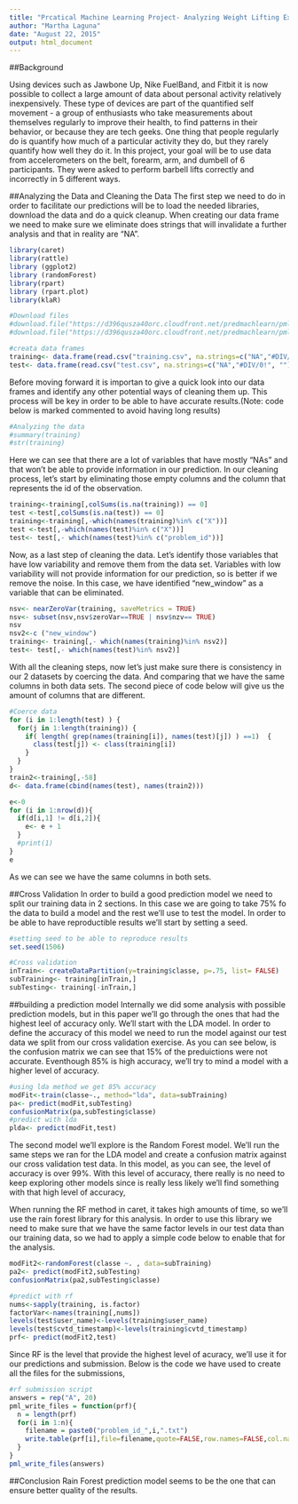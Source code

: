 ```yaml
---
title: "Prcatical Machine Learning Project- Analyzing Weight Lifting Exercises Dataset"
author: "Martha Laguna"
date: "August 22, 2015"
output: html_document
---
```


##Background

Using devices such as Jawbone Up, Nike FuelBand, and Fitbit it is now possible to collect a large amount of data about personal activity relatively inexpensively. These type of devices are part of the quantified self movement - a group of enthusiasts who take measurements about themselves regularly to improve their health, to find patterns in their behavior, or because they are tech geeks. One thing that people regularly do is quantify how much of a particular activity they do, but they rarely quantify how well they do it. In this project, your goal will be to use data from accelerometers on the belt, forearm, arm, and dumbell of 6 participants. They were asked to perform barbell lifts correctly and incorrectly in 5 different ways.

##Analyzing the Data and Cleaning the Data
The first step we need to do in order to facilitate our predictions will be to load the needed libraries, download the data and do a quick cleanup. 
When creating our data frame we need to make sure we eliminate does strings that will invalidate a further analysis and that in reality are "NA".

```r
library(caret)
library(rattle)
library (ggplot2)
library (randomForest)
library(rpart)
library (rpart.plot)
library(klaR)

#Download files 
#download.file("https://d396qusza40orc.cloudfront.net/predmachlearn/pml-training.csv", "training.csv")
#download.file("https://d396qusza40orc.cloudfront.net/predmachlearn/pml-testing.csv", "test.csv")

#creata data frames
training<- data.frame(read.csv("training.csv", na.strings=c("NA","#DIV/0!", "")))
test<- data.frame(read.csv("test.csv", na.strings=c("NA","#DIV/0!", "")))
```

Before moving forward it is importan to give a quick look into our data frames and identify any other potential ways of cleaning them up. This process will be key in order to be able to have accurate results.(Note: code below is marked commented to avoid having long results)
```r
#Analyzing the data
#summary(training)
#str(training)
```

Here we can see that there are a lot of variables that have  mostly "NAs" and that won't be able to provide information in our prediction. In our cleaning process, let's start by eliminating those empty columns and the column that represents the id of the observation.

```r
training<-training[,colSums(is.na(training)) == 0]
test <-test[,colSums(is.na(test)) == 0]
training<-training[,-which(names(training)%in% c("X"))]
test <-test[,-which(names(test)%in% c("X"))]
test<- test[,- which(names(test)%in% c("problem_id"))]
```

Now, as a last step of cleaning the data. Let's identify those variables that have low variability and remove them from the data set. Variables with low variability will not provide information for our prediction, so is better if we remove the noise. In this case, we have identified "new_window" as a variable that can be eliminated. 
```r
nsv<- nearZeroVar(training, saveMetrics = TRUE) 
nsv<- subset(nsv,nsv$zeroVar==TRUE | nsv$nzv== TRUE)
nsv
nsv2<-c ("new_window")
training<- training[,- which(names(training)%in% nsv2)]
test<- test[,- which(names(test)%in% nsv2)]
```

With all the cleaning steps, now let's just make sure there is consistency in our 2 datasets by coercing the data. And comparing that we have the same columns in both data sets. The second piece of code below will give us the amount of columns that are different.

```r
#Coerce data
for (i in 1:length(test) ) {
  for(j in 1:length(training)) {
    if( length( grep(names(training[i]), names(test)[j]) ) ==1)  {
      class(test[j]) <- class(training[i])
    }      
  }      
}
train2<-training[,-58]
d<- data.frame(cbind(names(test), names(train2)))

e<-0
for (i in 1:nrow(d)){
  if(d[i,1] != d[i,2]){
    e<- e + 1
  } 
  #print(1)
}
e
```
As we can see we have the same columns in both sets. 

##Cross Validation
In order to build a good prediction model we need to split our training data in 2 sections. In this case we are going to take 75% fo the data to build a model and the rest we'll use to test the model. In order to be able to have reproductible results we'll start by setting a seed.
```r
#setting seed to be able to reproduce results
set.seed(1506)

#Cross validation
inTrain<- createDataPartition(y=training$classe, p=.75, list= FALSE)
subTraining<- training[inTrain,]
subTesting<- training[-inTrain,]
```

##building a prediction model
Internally we did some analysis with possible prediction models, but in this paper we'll go through the ones that had the highest leel of accuracy only. 
We'll start with the LDA model. In order to define the accuracy of this model we need to run the model against our test data we split from our cross validation exercise.
As you can see below, is the confusion matrix we can see that 15% of the preduictions were not accurate. Eventhough 85% is high accuracy, we'll try to mind a model with a higher level of accuracy.

```r
#using lda method we get 85% accuracy
modFit<-train(classe~., method="lda", data=subTraining)
pa<- predict(modFit,subTesting)
confusionMatrix(pa,subTesting$classe)
#predict with lda
plda<- predict(modFit,test)

```

The second model we'll explore is the Random Forest model. We'll run the same steps we ran for the LDA model and create a confusion matrix against our cross validation test data. In this model, as you can see, the level of accuracy is over 99%. With this level of accuracy, there really is no need to keep exploring other models since is really less likely we'll find something with that high level of accuracy,

When running the RF method in caret, it takes high amounts of time, so we'll use the rain forest library for this analysis. In order to use this library we need to make sure that we have the same factor levels in our test data than our training data, so we had to apply a simple code below to enable that for the analysis. 
```r
modFit2<-randomForest(classe ~. , data=subTraining)
pa2<- predict(modFit2,subTesting)
confusionMatrix(pa2,subTesting$classe)

#predict with rf
nums<-sapply(training, is.factor)
factorVar<-names(training[,nums])
levels(test$user_name)<-levels(training$user_name)
levels(test$cvtd_timestamp)<-levels(training$cvtd_timestamp)
prf<- predict(modFit2,test)
```

Since RF is the level that provide the highest level of acuracy, we'll use it for our predictions and submission. Below is the code we have used to create all the files for the submissions, 

```r
#rf submission script
answers = rep("A", 20)
pml_write_files = function(prf){
  n = length(prf)
  for(i in 1:n){
    filename = paste0("problem_id_",i,".txt")
    write.table(prf[i],file=filename,quote=FALSE,row.names=FALSE,col.names=FALSE)
  }
}
pml_write_files(answers)

```

##Conclusion
Rain Forest prediction model seems to be the one that can ensure better quality of the results. 